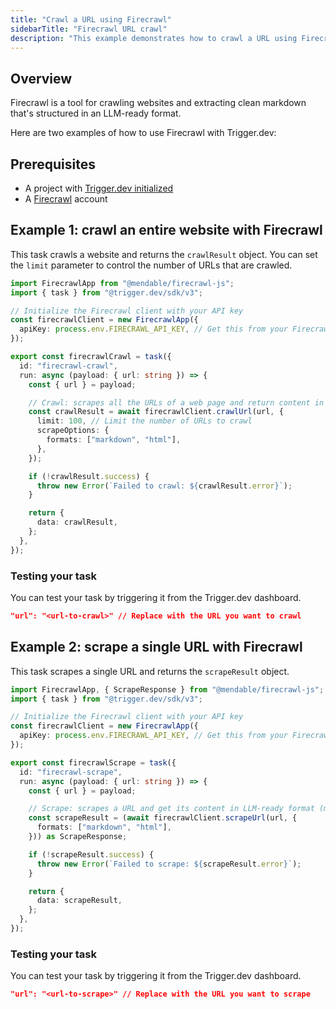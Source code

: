 ```yaml
---
title: "Crawl a URL using Firecrawl"
sidebarTitle: "Firecrawl URL crawl"
description: "This example demonstrates how to crawl a URL using Firecrawl with Trigger.dev."
---
```


## Overview

Firecrawl is a tool for crawling websites and extracting clean markdown that's structured in an LLM-ready format.

Here are two examples of how to use Firecrawl with Trigger.dev:

## Prerequisites

- A project with [Trigger.dev initialized](/quick-start)
- A [Firecrawl](https://firecrawl.dev/) account

## Example 1: crawl an entire website with Firecrawl

This task crawls a website and returns the `crawlResult` object. You can set the `limit` parameter to control the number of URLs that are crawled.

```ts trigger/firecrawl-url-crawl.ts
import FirecrawlApp from "@mendable/firecrawl-js";
import { task } from "@trigger.dev/sdk/v3";

// Initialize the Firecrawl client with your API key
const firecrawlClient = new FirecrawlApp({
  apiKey: process.env.FIRECRAWL_API_KEY, // Get this from your Firecrawl dashboard
});

export const firecrawlCrawl = task({
  id: "firecrawl-crawl",
  run: async (payload: { url: string }) => {
    const { url } = payload;

    // Crawl: scrapes all the URLs of a web page and return content in LLM-ready format
    const crawlResult = await firecrawlClient.crawlUrl(url, {
      limit: 100, // Limit the number of URLs to crawl
      scrapeOptions: {
        formats: ["markdown", "html"],
      },
    });

    if (!crawlResult.success) {
      throw new Error(`Failed to crawl: ${crawlResult.error}`);
    }

    return {
      data: crawlResult,
    };
  },
});
```

### Testing your task

You can test your task by triggering it from the Trigger.dev dashboard.

```json
"url": "<url-to-crawl>" // Replace with the URL you want to crawl
```

## Example 2: scrape a single URL with Firecrawl

This task scrapes a single URL and returns the `scrapeResult` object.

```ts trigger/firecrawl-url-scrape.ts
import FirecrawlApp, { ScrapeResponse } from "@mendable/firecrawl-js";
import { task } from "@trigger.dev/sdk/v3";

// Initialize the Firecrawl client with your API key
const firecrawlClient = new FirecrawlApp({
  apiKey: process.env.FIRECRAWL_API_KEY, // Get this from your Firecrawl dashboard
});

export const firecrawlScrape = task({
  id: "firecrawl-scrape",
  run: async (payload: { url: string }) => {
    const { url } = payload;

    // Scrape: scrapes a URL and get its content in LLM-ready format (markdown, structured data via LLM Extract, screenshot, html)
    const scrapeResult = (await firecrawlClient.scrapeUrl(url, {
      formats: ["markdown", "html"],
    })) as ScrapeResponse;

    if (!scrapeResult.success) {
      throw new Error(`Failed to scrape: ${scrapeResult.error}`);
    }

    return {
      data: scrapeResult,
    };
  },
});
```

### Testing your task

You can test your task by triggering it from the Trigger.dev dashboard.

```json
"url": "<url-to-scrape>" // Replace with the URL you want to scrape
```
